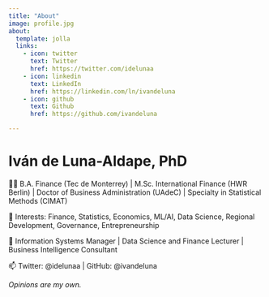 ```yaml
---
title: "About"
image: profile.jpg
about:
  template: jolla
  links:
    - icon: twitter
      text: Twitter
      href: https://twitter.com/idelunaa
    - icon: linkedin
      text: LinkedIn
      href: https://linkedin.com/ln/ivandeluna
    - icon: github
      text: Github
      href: https://github.com/ivandeluna

---
```



# Iván de Luna-Aldape, PhD

👨‍🎓 B.A. Finance (Tec de Monterrey) | M.Sc. International Finance (HWR Berlin) | Doctor of Business Administration (UAdeC) | Specialty in Statistical Methods (CIMAT)

👀 Interests: Finance, Statistics, Economics, ML/AI, Data Science, Regional Development, Governance, Entrepreneurship

💼 Information Systems Manager | Data Science and Finance Lecturer | Business Intelligence Consultant

📫 Twitter: @idelunaa | GitHub: @ivandeluna

*Opinions are my own.*